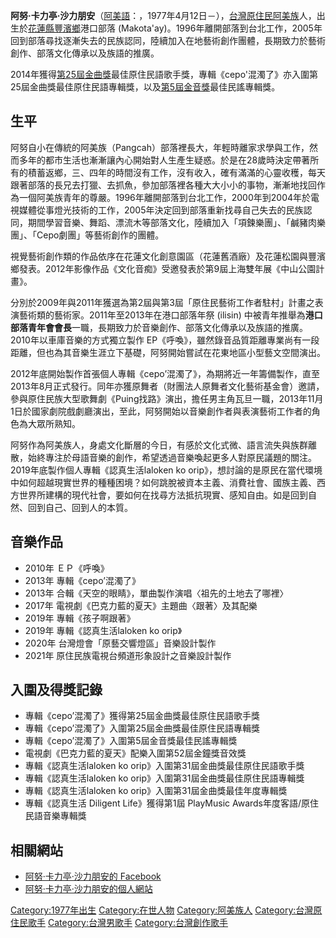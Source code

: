 {{multiple issues|
{{copyedit|time=2015-03-04T08:00:36+00:00}}
{{copypaste|time=2015-03-04T08:00:36+00:00}}
{{dead end|time=2015-03-04T08:00:36+00:00}}
{{unreferenced|time=2015-03-04T08:00:36+00:00}}
}}
{{藝人
| 姓名 = 阿努·卡力亭·沙力朋安
| 漢名 = 
| 類型 = 男歌手
| 英文名 = Anu Kaliting Sadipongan
| 暱稱 = 
| 國籍 = {{ROC}}
| 出生日期 = {{bda|1977|4|12}}
| 出生地點 = {{ROC|臺灣省}}[[花蓮縣|花蓮縣]][[豐濱鄉|豐濱鄉]]<!--1945年~2000年花蓮縣由臺灣省所管轄-->
| 配偶 = 
| 音樂類型 = 
| 宗教信仰 = 
| 職業 = [[音樂人|音樂人]]、[[農夫|農夫]]
| 代表作 = 
| 唱片公司 = 認真生活有限公司
| 獎項 = {{awards|name=[[第25屆金曲獎|第25屆金曲獎]] |award=最佳原住民語歌手獎  |year=2014年 |title=}}
| 活躍年代 = 2010年至今
}}
'''阿努·卡力亭·沙力朋安'''（[[阿美語|阿美語]]：{{lang|ami|'''Anu Kaliting Sadipongan'''}}，1977年4月12日－），[[台灣|台灣]][[台灣原住民|原住民]][[阿美族|阿美族]]人，出生於[[花蓮縣|花蓮縣]][[豐濱鄉|豐濱鄉]]港口部落 (Makota'ay)。1996年離開部落到台北工作，2005年回到部落尋找逐漸失去的民族認同，陸續加入在地藝術創作團體，長期致力於藝術創作、部落文化傳承以及族語的推廣。

2014年獲得[[第25屆金曲獎|第25屆金曲獎]]最佳原住民語歌手獎，專輯《cepo'混濁了》亦入圍第25屆金曲獎最佳原住民語專輯獎，以及[[第5屆金音獎|第5屆金音獎]]最佳民謠專輯獎。

==生平==
阿努自小在傳統的阿美族（Pangcah）部落裡長大，年輕時離家求學與工作，然而多年的都市生活也漸漸讓內心開始對人生產生疑惑。於是在28歲時決定帶著所有的積蓄返鄉，三、四年的時間沒有工作，沒有收入，確有滿滿的心靈收穫，每天跟著部落的長兄去打獵、去抓魚，參加部落裡各種大大小小的事物，漸漸地找回作為一個阿美族青年的尊嚴。1996年離開部落到台北工作，2000年到2004年於電視媒體從事燈光技術的工作，2005年決定回到部落重新找尋自己失去的民族認同，期間學習音樂、舞蹈、漂流木等部落文化，陸續加入「項鍊樂團」、「鹹豬肉樂團」、「Cepo劇團」等藝術創作的團體。

視覺藝術創作類的作品依序在花蓮文化創意園區（花蓮舊酒廠）及花蓮松園與豐濱鄉發表。2012年影像作品《文化音痴》受邀發表於第9屆上海雙年展《中山公園計畫》。 

分別於2009年與2011年獲選為第2屆與第3屆「原住民藝術工作者駐村」計畫之表演藝術類的藝術家。2011年至2013年在港口部落年祭 (ilisin) 中被青年推舉為'''港口部落青年會會長'''一職，長期致力於音樂創作、部落文化傳承以及族語的推廣。2010年以車庫音樂的方式獨立製作 EP《呼喚》，雖然錄音品質距離專業尚有一段距離，但也為其音樂生涯立下基礎，阿努開始嘗試在花東地區小型藝文空間演出。 

2012年底開始製作首張個人專輯《cepo’混濁了》，為期將近一年籌備製作，直至2013年8月正式發行。同年亦獲原舞者（財團法人原舞者文化藝術基金會）邀請，參與原住民族大型歌舞劇《Puing找路》演出，擔任男主角瓦旦一職，2013年11月1日於國家劇院戲劇廳演出，至此，阿努開始以音樂創作者與表演藝術工作者的角色為大眾所熟知。

阿努作為阿美族人，身處文化斷層的今日，有感於文化式微、語言流失與族群離散，始終專注於母語音樂的創作，希望透過音樂喚起更多人對原民議題的關注。 2019年底製作個人專輯《認真生活laloken ko orip》，想討論的是原民在當代環境中如何超越現實世界的種種困境？如何跳脫被資本主義、消費社會、國族主義、西方世界所建構的現代社會，要如何在找尋方法抵抗現實、感知自由。如是回到自然、回到自己、回到人的本質。
 



==音樂作品==
* 2010年 ＥＰ《呼喚》
* 2013年 專輯《cepo’混濁了》
* 2013年 合輯《天空的眼睛》，單曲製作演唱〈祖先的土地去了哪裡〉
* 2017年 電視劇《巴克力藍的夏天》主題曲〈跟著〉及其配樂
* 2019年 專輯《孩子啊跟著》
* 2019年 專輯《認真生活laloken ko orip》
* 2020年 台灣燈會「原藝交響燈區」音樂設計製作
* 2021年 原住民族電視台頻道形象設計之音樂設計製作

==入圍及得獎記錄==
* 專輯《cepo’混濁了》獲得第25屆金曲獎最佳原住民語歌手獎
* 專輯《cepo’混濁了》入圍第25屆金曲獎最佳原住民語專輯獎
* 專輯《cepo’混濁了》入圍第5屆金音獎最佳民謠專輯獎
* 電視劇《巴克力藍的夏天》配樂入圍第52屆金鐘獎音效獎
* 專輯《認真生活laloken ko orip》入圍第31屆金曲獎最佳原住民語歌手獎
* 專輯《認真生活laloken ko orip》入圍第31屆金曲獎最佳原住民語專輯獎
* 專輯《認真生活laloken ko orip》入圍第31屆金曲獎最佳年度專輯獎
* 專輯《認真生活 Diligent Life》獲得第1屆 PlayMusic Awards年度客語/原住民語音樂專輯獎

==相關網站==
* [https://www.facebook.com/anu.cepo?ref=aymt_homepage_panel 阿努·卡力亭·沙力朋安的 Facebook] {{Wayback|url=https://www.facebook.com/anu.cepo?ref=aymt_homepage_panel |date=20190713071543 }}
* [https://sites.google.com/site/anukaliting/ 阿努·卡力亭·沙力朋安的個人網站] {{Wayback|url=https://sites.google.com/site/anukaliting/ |date=20201015012418 }}
{{Golden-Melody-Indigenous}}
[[Category:1977年出生|Category:1977年出生]]
[[Category:在世人物|Category:在世人物]]
[[Category:阿美族人|Category:阿美族人]]
[[Category:台灣原住民歌手|Category:台灣原住民歌手]]
[[Category:台灣男歌手|Category:台灣男歌手]]
[[Category:台灣創作歌手|Category:台灣創作歌手]]
